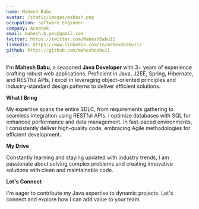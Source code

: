 ```yaml
---
name: Mahesh Babu
avatar: /static/images/mahesh.png
occupation: Software Engineer
company: Acmatek
email: mahesh.b.pec@gmail.com
twitter: https://twitter.com/MaheshBabu11_
linkedin: https://www.linkedin.com/in/maheshbabu11/
github: https://github.com/maheshbabu11
---
```


**I**'m **Mahesh Babu**, a seasoned **Java Developer** with 3+ years of experience crafting robust web applications. Proficient in Java, J2EE, Spring, Hibernate, and RESTful APIs, I excel in leveraging object-oriented principles and industry-standard design patterns to deliver efficient solutions.

**What I Bring**

My expertise spans the entire SDLC, from requirements gathering to seamless integration using RESTful APIs. I optimize databases with SQL for enhanced performance and data management. In fast-paced environments, I consistently deliver high-quality code, embracing Agile methodologies for efficient development.

**My Drive**

Constantly learning and staying updated with industry trends, I am passionate about solving complex problems and creating innovative solutions with clean and maintainable code.

**Let's Connect**

I'm eager to contribute my Java expertise to dynamic projects. Let's connect and explore how I can add value to your team.
